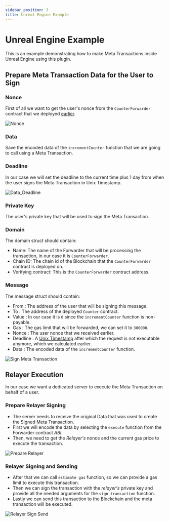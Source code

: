 ```yaml
---
sidebar_position: 3
title: Unreal Engine Example
---
```


# Unreal Engine Example
This is an example demonstrating how to make Meta Transactions inside Unreal Engine using this plugin.

## Prepare Meta Transaction Data for the User to Sign

### Nonce
First of all we want to get the user's nonce from the `CounterForwarder` contract that we deployed [earlier](/docs/ethereum/meta-transactions/example/forwarder).

![Nonce](_static/img/get_nonce.png)

### Data
Save the encoded data of the `incrementCounter` function that we are going to call using a Meta Transaction.

### Deadline

In our case we will set the deadline to the current time plus 1 day from when the user signs the Meta Transaction in Unix Timestamp.

![Data_Deadline](_static/img/data_deadline.png)

### Private Key
The user's private key that will be used to sign the Meta Transaction.

### Domain

The domain struct should contain:

* Name: The name of the Forwarder that will be processing the transaction, in our case it is
`CounterForwarder`.
* Chain ID: The chain id of the Blockchain that the `CounterForwarder` contract is deployed on.
* Verifying contract: This is the `CounterForwarder` contract address.

### Message

The message struct should contain:

* From : The address of the user that will be signing this message.
* To : The address of the deployed `Counter` contract.
* Value : In our case it is `0` since the `incrementCounter` function is non-payable.
* Gas : The gas limit that will be forwarded, we can set it to `300000`.
* Nonce : The user nonce that we received earlier.
* Deadline : A [Unix Timestamp](/docs/ethereum/meta-transactions/sign-meta-transaction#unix-timestamp) after which the request is not executable anymore, which we calculated earlier.
* Data : The encoded data of the `incrementCounter` function.

![Sign Meta Transaction](_static/img/Sign_meta_transaction.png)


## Relayer Execution

In our case we want a dedicated server to execute the Meta Transaction on behalf of a user.

### Prepare Relayer Signing

* The server needs to receive the original Data that was used to create the Signed Meta Transaction.
* First we will encode the data by selecting the `execute` function from the Forwarder contract *ABI*.
* Then, we need to get the *Relayer's* nonce and the current gas price to execute the transaction.

![Prepare Relayer](_static/img/relayer_prepare.png)

### Relayer Signing and Sending

* After that we can call `estimate gas` function, so we can provide a gas limit to execute this transaction.
* Then we can sign the transaction with the *relayer's* private key and provide all the needed arguments for the
`sign transaction` function.
* Lastly we can send this transaction to the Blockchain and the meta transaction will be executed.

![Relayer Sign Send](_static/img/relayer_sign_send.png)































